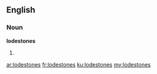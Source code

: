 ==English==

===Noun===
'''lodestones'''

# {{plural of|lodestone}}

[[ar:lodestones]]
[[fr:lodestones]]
[[ku:lodestones]]
[[my:lodestones]]